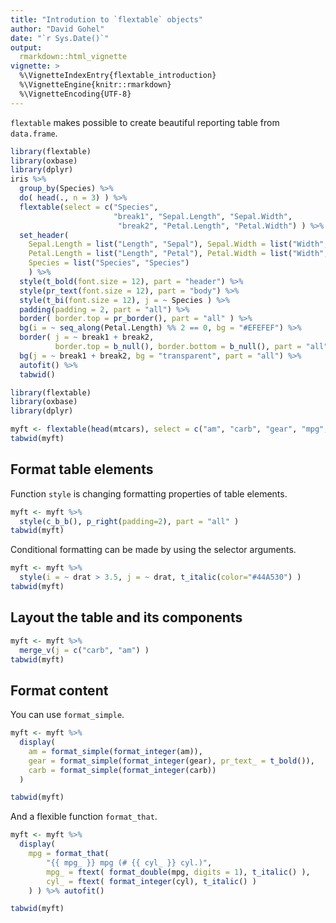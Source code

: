 ```yaml
---
title: "Introdution to `flextable` objects"
author: "David Gohel"
date: "`r Sys.Date()`"
output: 
  rmarkdown::html_vignette
vignette: >
  %\VignetteIndexEntry{flextable_introduction}
  %\VignetteEngine{knitr::rmarkdown}
  %\VignetteEncoding{UTF-8}
---
```


`flextable` makes possible to create beautiful reporting table from `data.frame`. 

```r
library(flextable)
library(oxbase)
library(dplyr)
iris %>% 
  group_by(Species) %>% 
  do( head(., n = 3) ) %>% 
  flextable(select = c("Species", 
                       "break1", "Sepal.Length", "Sepal.Width", 
                        "break2", "Petal.Length", "Petal.Width") ) %>% 
  set_header(
    Sepal.Length = list("Length", "Sepal"), Sepal.Width = list("Width", "Sepal"),
    Petal.Length = list("Length", "Petal"), Petal.Width = list("Width", "Petal"),
    Species = list("Species", "Species")
    ) %>% 
  style(t_bold(font.size = 12), part = "header") %>% 
  style(pr_text(font.size = 12), part = "body") %>% 
  style(t_bi(font.size = 12), j = ~ Species ) %>% 
  padding(padding = 2, part = "all") %>% 
  border( border.top = pr_border(), part = "all" ) %>% 
  bg(i = ~ seq_along(Petal.Length) %% 2 == 0, bg = "#EFEFEF") %>% 
  border( j = ~ break1 + break2, 
          border.top = b_null(), border.bottom = b_null(), part = "all" ) %>% 
  bg(j = ~ break1 + break2, bg = "transparent", part = "all") %>% 
  autofit() %>% 
  tabwid()
```


```r
library(flextable)
library(oxbase)
library(dplyr)

myft <- flextable(head(mtcars), select = c("am", "carb", "gear", "mpg", "drat" )) 
tabwid(myft)
```


## Format table elements

Function `style` is changing formatting properties of table elements. 

```r
myft <- myft %>% 
  style(c_b_b(), p_right(padding=2), part = "all" )
tabwid(myft)
```

Conditional formatting can be made by using the selector arguments.

```r
myft <- myft %>% 
  style(i = ~ drat > 3.5, j = ~ drat, t_italic(color="#44A530") )
tabwid(myft)
```

## Layout the table and its components

```r

myft <- myft %>%
  merge_v(j = c("carb", "am") )
tabwid(myft)
```



## Format content

You can use `format_simple`. 

```r
myft <- myft %>%
  display(
    am = format_simple(format_integer(am)),
    gear = format_simple(format_integer(gear), pr_text_ = t_bold()),
    carb = format_simple(format_integer(carb))
  )

tabwid(myft)
```

And a flexible function `format_that`. 


```r
myft <- myft %>%
  display(
    mpg = format_that(
        "{{ mpg_ }} mpg (# {{ cyl_ }} cyl.)",
        mpg_ = ftext( format_double(mpg, digits = 1), t_italic() ),
        cyl_ = ftext( format_integer(cyl), t_italic() )
    ) ) %>% autofit() 

tabwid(myft)
```


